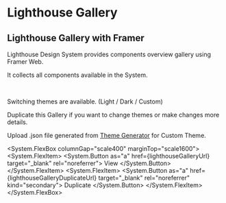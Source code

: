 

# Lighthouse Gallery

## Lighthouse Gallery with Framer


Lighthouse Design System provides components overview gallery using Framer Web.

It collects all components available in the System.

<br/>

Switching themes are available. (Light / Dark / Custom)

Duplicate this Gallery if you want to change themes or make changes more details.

Upload .json file generated from [Theme Generator](/theme/theme-generator) for Custom Theme.


<System.FlexBox columnGap="scale400" marginTop="scale1600">
  <System.FlexItem>
    <System.Button as="a" href={lighthouseGalleryUrl} target="_blank" rel="noreferrer">
      View
    </System.Button>
  </System.FlexItem>
  <System.FlexItem>
    <System.Button as="a" href={lighthouseGalleryDuplicateUrl} target="_blank" rel="noreferrer" kind="secondary">
      Duplicate
    </System.Button>
  </System.FlexItem>
</System.FlexBox>

